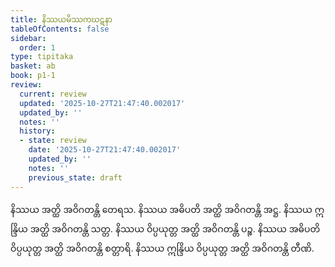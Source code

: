 ```yaml
---
title: နိဿယမိဿကဃဋနာ
tableOfContents: false
sidebar:
  order: 1
type: tipitaka
basket: ab
book: p1-1
review:
  current: review
  updated: '2025-10-27T21:47:40.002017'
  updated_by: ''
  notes: ''
  history:
  - state: review
    date: '2025-10-27T21:47:40.002017'
    updated_by: ''
    notes: ''
    previous_state: draft
---
```



<ReviewStatus review={frontmatter.review} showDetails={true} />

<HypothesisAnnotation frontmatter={frontmatter} />

<DynamicBreadcrumb />

<Division number="326" book="p1-1" e="ch" v="36" p="104">

<Paragraph number="1046" book="p1-1">
နိဿယ အတ္ထိ အဝိဂတန္တိ တေရသ. နိဿယ အဓိပတိ အတ္ထိ အဝိဂတန္တိ အဋ္ဌ. နိဿယ ဣန္ဒြိယ အတ္ထိ အဝိဂတန္တိ သတ္တ. နိဿယ ဝိပ္ပယုတ္တ အတ္ထိ အဝိဂတန္တိ ပဉ္စ. နိဿယ အဓိပတိ ဝိပ္ပယုတ္တ အတ္ထိ အဝိဂတန္တိ စတ္တာရိ. နိဿယ ဣန္ဒြိယ ဝိပ္ပယုတ္တ အတ္ထိ အဝိဂတန္တိ တီဏိ.
</Paragraph>
</Division>